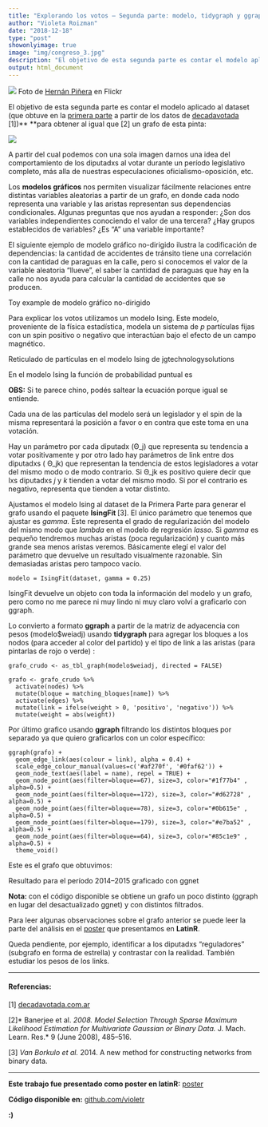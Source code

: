 ```yaml
---
title: "Explorando los votos — Segunda parte: modelo, tidygraph y ggraph"
author: "Violeta Roizman"
date: "2018-12-18"
type: "post"
showonlyimage: true
image: "img/congreso_3.jpg"
description: "El objetivo de esta segunda parte es contar el modelo aplicado al dataset (que obtuve en la primera parte a partir de los datos de decadavotada [1]) para obtener al igual que [2] un grafo de esta pinta:"
output: html_document
---
```



![](https://cdn-images-1.medium.com/max/1000/1*6bdwe1Onq_2CsgWPb3-SFw.jpeg)
<span class="figcaption_hack">Foto de [Hernán Piñera](https://www.flickr.com/photos/hernanpc/) en Flickr</span>

El objetivo de esta segunda parte es contar el modelo aplicado al dataset (que
obtuve en la [primera
parte](https://medium.com/@violeroizman/explorando-los-votos-primera-parte-dominando-tidyverse-626326310d9a)
a partir de los datos de [decadavotada](http://www.decadavotada.com.ar/)**
**[1])** **para obtener al igual que [2] un grafo de esta pinta:

![](https://cdn-images-1.medium.com/max/1000/1*gm7KKk0L89GGk8qtlm1sLg.jpeg)

A partir del cual podemos con una sola imagen darnos una idea del comportamiento
de los diputadxs al votar durante un período legislativo completo, más alla de
nuestras especulaciones oficialismo-oposición, etc.

Los **modelos gráficos** nos permiten visualizar fácilmente relaciones entre
distintas variables aleatorias a partir de un grafo, en donde cada nodo
representa una variable y las aristas representan sus dependencias
condicionales. Algunas preguntas que nos ayudan a responder: ¿Son dos variables
independientes conociendo el valor de una tercera? ¿Hay grupos establecidos de
variables? ¿Es “A” una variable importante?

El siguiente ejemplo de modelo gráfico no-dirigido ilustra la codificación de
dependencias: la cantidad de accidentes de tránsito tiene una correlación con la
cantidad de paraguas en la calle, pero si conocemos el valor de la variable
aleatoria “llueve”, el saber la cantidad de paraguas que hay en la calle no nos
ayuda para calcular la cantidad de accidentes que se producen.

<span class="figcaption_hack">Toy example de modelo gráfico no-dirigido</span>

Para explicar los votos utilizamos un modelo Ising. Este modelo, proveniente de
la física estadística, modela un sistema de *p* partículas fijas con un spin
positivo o negativo que interactúan bajo el efecto de un campo magnético.

<span class="figcaption_hack">Reticulado de partículas en el modelo Ising de jgtechnologysolutions</span>

En el modelo Ising la función de probabilidad puntual es

**OBS:** Si te parece chino, podés saltear la ecuación porque igual se entiende.

Cada una de las partículas del modelo será un legislador y el spin de la misma
representará la posición a favor o en contra que este toma en una votación.

Hay un parámetro por cada diputadx (Θ_j) que representa su tendencia a votar
positivamente y por otro lado hay parámetros de link entre dos diputadxs ( Θ_jk)
que representan la tendencia de estos legisladores a votar del mismo modo o de
modo contrario. Si Θ_jk es positivo quiere decir que lxs diputadxs *j* y *k
*tienden a votar del mismo modo. Si por el contrario es negativo, representa que
tienden a votar distinto.

Ajustamos el modelo Ising al dataset de la Primera Parte para generar el grafo
usando el paquete **IsingFit **[3]. El único parámetro que tenemos que ajustar
es *gamma. *Este representa el grado de regularización del modelo del mismo modo
que *lambda* en el modelo de regresión *lasso*. Si *gamma* es pequeño tendremos
muchas aristas (poca regularización) y cuanto más grande sea menos aristas
veremos. Básicamente elegí el valor del parámetro que devuelve un resultado
visualmente razonable. Sin demasiadas aristas pero tampoco vacío.

    modelo = IsingFit(dataset, gamma = 0.25)

IsingFit devuelve un objeto con toda la información del modelo y un grafo, pero
como no me parece ni muy lindo ni muy claro volví a graficarlo con ggraph.

Lo convierto a formato **ggraph** a partir de la matriz de adyacencia con pesos
(modelo$weiadj) usando **tidygraph** para agregar los bloques a los nodos (para
acceder al color del partido) y el tipo de link a las aristas (para pintarlas de
rojo o verde) :

    grafo_crudo <- as_tbl_graph(modelo$weiadj, directed = FALSE)

    grafo <- grafo_crudo %>%
      activate(nodes) %>%
      mutate(bloque = matching_bloques[name]) %>%
      activate(edges) %>%
      mutate(link = ifelse(weight > 0, 'positivo', 'negativo')) %>%
      mutate(weight = abs(weight))

Por último grafico usando **ggraph **filtrando los distintos bloques por
separado ya que quiero graficarlos con un color específico:

    ggraph(grafo) +
      geom_edge_link(aes(colour = link), alpha = 0.4) +
      scale_edge_colour_manual(values=c('#af270f', '#0faf62')) +
      geom_node_text(aes(label = name), repel = TRUE) +
      geom_node_point(aes(filter=bloque==67), size=3, color="#1f77b4" , alpha=0.5) +
      geom_node_point(aes(filter=bloque==172), size=3, color="#d62728" , alpha=0.5) +
      geom_node_point(aes(filter=bloque==78), size=3, color="#0b615e" , alpha=0.5) +
      geom_node_point(aes(filter=bloque==179), size=3, color="#e7ba52" , alpha=0.5) +
      geom_node_point(aes(filter=bloque==64), size=3, color="#85c1e9" , alpha=0.5) +
      theme_void()

Este es el grafo que obtuvimos:

<span class="figcaption_hack">Resultado para el período 2014–2015 graficado con ggnet</span>

**Nota: **con el código disponible se obtiene un grafo un poco distinto (ggraph
en lugar del desactualizado ggnet) y con distintos filtrados.

Para leer algunas observaciones sobre el grafo anterior se puede leer la parte
del análisis en el
[poster](https://github.com/LatinR/presentaciones-LatinR2018/blob/master/posters/LatinR2018_Roizman-et-al.pdf)
que presentamos en **LatinR**.

Queda pendiente, por ejemplo, identificar a los diputadxs “reguladores”
(subgrafo en forma de estrella) y contrastar con la realidad. También estudiar
los pesos de los links.

*****

#### Referencias:

[1] [decadavotada.com.ar](http://decadavotada.com.ar/)

[2]* Banerjee et al. *2008. Model Selection Through Sparse Maximum Likelihood
Estimation for Multivariate Gaussian or Binary Data. *J. Mach. Learn. Res.* 9
(June 2008), 485–516.

[3] *Van Borkulo et al. *2014. A new method for constructing networks from
binary data.

*****

**Este trabajo fue presentado como poster en latinR:**
[poster](https://github.com/LatinR/presentaciones-LatinR2018/blob/master/posters/LatinR2018_Roizman-et-al.pdf)

**Código disponible en:** [github.com/violetr](https://github.com/violetr)

**:)**

